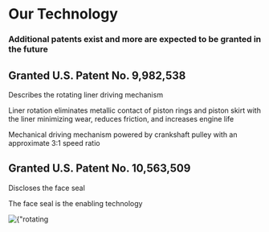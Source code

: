 # Our Technology

### Additional patents exist and more are expected to be granted in the future

## Granted U.S. Patent No. 9,982,538

Describes the rotating liner driving mechanism

Liner rotation eliminates metallic contact of piston rings and piston skirt with the liner minimizing wear, reduces friction, and increases engine life

Mechanical driving mechanism powered by crankshaft pulley with an approximate 3:1 speed ratio

## Granted U.S. Patent No. 10,563,509

Discloses the face seal

The face seal is the enabling technology




<div className={"nx-w-full nx-flex nx-justify-center nx-pt-12"}>
    <Image
        priority
        src={rotatinglinerbreakdown}
        alt={"rotating liner breakdown"}
    />
</div>